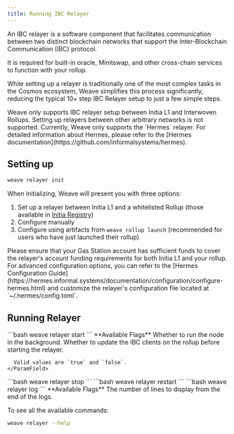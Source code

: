 ```yaml
---
title: Running IBC Relayer
---
```


An IBC relayer is a software component that facilitates communication between two distinct blockchain networks that support the Inter-Blockchain Communication (IBC) protocol.

It is required for built-in oracle, Minitswap, and other cross-chain services to function with your rollup.

While setting up a relayer is traditionally one of the most complex tasks in the Cosmos ecosystem, 
Weave simplifies this process significantly, reducing the typical 10+ step IBC Relayer setup to just a few simple steps.

<Warning>
Weave only supports IBC relayer setup between Initia L1 and Interwoven Rollups. Setting up relayers between other arbitrary networks is not supported.
</Warning>

<Note>
Currently, Weave only supports the `Hermes` relayer. For detailed information about Hermes, please refer to the [Hermes documentation](https://github.com/informalsystems/hermes).
</Note>

## Setting up

```bash
weave relayer init
```
When initializing, Weave will present you with three options:
1. Set up a relayer between Initia L1 and a whitelisted Rollup (those available in [Initia Registry](https://github.com/initia-labs/initia-registry))
2. Configure manually
3. Configure using artifacts from `weave rollup launch` (recommended for users who have just launched their rollup)

<Warning>
  Please ensure that your Gas Station account has sufficient funds to cover the relayer's account funding requirements for both Initia L1 and your rollup.
</Warning>

<Note>
For advanced configuration options, you can refer to the [Hermes Configuration Guide](https://hermes.informal.systems/documentation/configuration/configure-hermes.html) and customize the relayer's configuration file located at `~/.hermes/config.toml`.
</Note>

## Running Relayer

<Tabs>
  <Tab title="Start">
    ```bash
    weave relayer start
    ```
    **Available Flags**
    <ParamField path="--detach, -d" type="boolean" default="false">
      Whether to run the node in the background.
    </ParamField>
    <ParamField path="--update-client" type="string" default="true">
      Whether to update the IBC clients on the rollup before starting the relayer.
      
      Valid values are `true` and `false`.
    </ParamField>
  </Tab>
  <Tab title="Stop">
    ```bash
    weave relayer stop
    ```
  </Tab>
  <Tab title="Restart">
    ```bash
    weave relayer restart
    ```
  </Tab>
  <Tab title="View logs">
    ```bash
    weave relayer log
    ```
    **Available Flags**
    <ParamField path="-n" type="number" default="100">
      The number of lines to display from the end of the logs.
    </ParamField>
  </Tab>
</Tabs>

To see all the available commands: 
```bash
weave relayer --help
```

